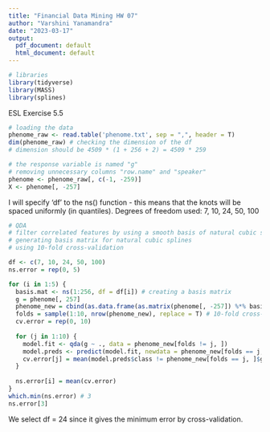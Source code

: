 ```yaml
---
title: "Financial Data Mining HW 07"
author: "Varshini Yanamandra"
date: "2023-03-17"
output:
  pdf_document: default
  html_document: default
---
```


```r
# libraries
library(tidyverse)
library(MASS)
library(splines)
```

ESL Exercise 5.5

```r
# loading the data
phenome_raw <- read.table('phenome.txt', sep = ",", header = T)
dim(phenome_raw) # checking the dimension of the df 
# dimension should be 4509 * (1 + 256 + 2) = 4509 * 259

# the response variable is named "g"
# removing unnecessary columns "row.name" and "speaker"
phenome <- phenome_raw[, c(-1, -259)]
X <- phenome[, -257]
```

I will specify 'df' to the ns() function - this means that the knots will be spaced uniformly (in quantiles).
Degrees of freedom used: 7, 10, 24, 50, 100

```r
# QDA
# filter correlated features by using a smooth basis of natural cubic splines
# generating basis matrix for natural cubic splines
# using 10-fold cross-validation

df <- c(7, 10, 24, 50, 100)
ns.error = rep(0, 5)

for (i in 1:5) {
  basis.mat <- ns(1:256, df = df[i]) # creating a basis matrix
  g = phenome[, 257]
  phenome_new = cbind(as.data.frame(as.matrix(phenome[, -257]) %*% basis.mat), g)
  folds = sample(1:10, nrow(phenome_new), replace = T) # 10-fold cross-validation
  cv.error = rep(0, 10)
  
  for (j in 1:10) {
    model.fit <- qda(g ~ ., data = phenome_new[folds != j, ])
    model.preds <- predict(model.fit, newdata = phenome_new[folds == j, ])
    cv.error[j] = mean(model.preds$class != phenome_new[folds == j, ]$g)
  }
  
  ns.error[i] = mean(cv.error)
}
which.min(ns.error) # 3
ns.error[3]
```

We select df = 24 since it gives the minimum error by cross-validation.
